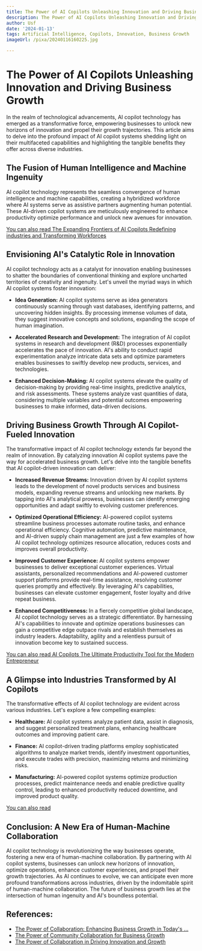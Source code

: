 ```yaml
---
title: The Power of AI Copilots Unleashing Innovation and Driving Business Growth
description: The Power of AI Copilots Unleashing Innovation and Driving Business Growth
author: Usf
date: '2024-01-13'
tags: Artificial Intelligence, Copilots, Innovation, Business Growth
imageUrl: /pixa/20240116160225.jpg

---
```

# The Power of AI Copilots Unleashing Innovation and Driving Business Growth

In the realm  of  technological advancements, AI copilot technology has emerged as a transformative force, empowering businesses to unlock new horizons of innovation  and propel their growth  trajectories. This article aims to delve into the profound impact of AI copilot systems  shedding light on their multifaceted  capabilities and  highlighting the tangible benefits they  offer across diverse industries.

## The Fusion of Human Intelligence and  Machine Ingenuity

AI copilot technology represents the seamless  convergence of human intelligence and machine capabilities, creating a hybridized workforce where AI systems serve as assistive partners augmenting human potential. These AI-driven copilot systems are  meticulously engineered  to enhance productivity optimize performance and unlock new avenues for innovation.

[You can also read The Expanding Frontiers of AI Copilots Redefining industries and Transforming Workforces](The%20Expanding%20Frontiers%20of%20AI%20Copilots%20Redefining%20industries%20and%20Transforming%20Workforces)


## Envisioning AI's Catalytic Role in Innovation

AI copilot technology acts as a catalyst for innovation enabling businesses to shatter the boundaries of conventional thinking and explore uncharted territories of creativity and ingenuity. Let's unveil the myriad ways in which AI copilot systems foster innovation:

* **Idea Generation:** AI copilot systems serve as idea  generators continuously scanning  through vast  databases,  identifying patterns, and uncovering hidden insights. By  processing immense volumes  of data, they suggest innovative  concepts  and  solutions, expanding the scope of human imagination.

* **Accelerated  Research and Development:**  The integration of AI copilot systems in  research and development (R&D) processes exponentially accelerates the pace of innovation. AI's ability to conduct rapid experimentation analyze intricate data sets  and optimize  parameters enables businesses to  swiftly develop new products,  services, and technologies.

* **Enhanced Decision-Making:** AI  copilot systems elevate the quality of decision-making by providing real-time insights,  predictive  analytics, and risk  assessments. These  systems analyze vast quantities of data, considering multiple variables and potential outcomes empowering businesses to make informed, data-driven decisions.

## Driving Business Growth Through AI Copilot-Fueled Innovation

The transformative impact  of AI  copilot technology extends far beyond the realm of innovation. By catalyzing innovation AI copilot systems pave the  way for accelerated business growth. Let's delve into the tangible benefits that AI copilot-driven innovation can deliver:

* **Increased Revenue Streams:** Innovation driven by AI copilot systems leads  to the development of novel products services and business models, expanding revenue streams and unlocking new  markets. By tapping into AI's analytical prowess, businesses  can identify emerging opportunities and  adapt  swiftly to evolving  customer preferences.

* **Optimized Operational Efficiency:** AI-powered copilot systems streamline business processes automate routine tasks, and enhance operational efficiency. Cognitive automation, predictive  maintenance, and AI-driven  supply chain management are just a few examples of how  AI copilot technology optimizes resource allocation, reduces costs and improves overall productivity.

* **Improved Customer Experience:** AI copilot systems empower businesses to deliver exceptional customer experiences. Virtual assistants, personalized  recommendations  and AI-powered customer support platforms provide real-time assistance, resolving customer queries promptly and effectively. By leveraging AI's capabilities, businesses can elevate customer engagement, foster loyalty and drive repeat business.

* **Enhanced Competitiveness:** In a fiercely  competitive global landscape, AI copilot technology  serves as a strategic differentiator. By harnessing AI's capabilities to innovate and optimize operations businesses can gain a competitive edge outpace rivals and establish themselves as industry leaders. Adaptability, agility and a  relentless pursuit of innovation become key to sustained success.

[You can also read AI  Copilots The Ultimate Productivity  Tool  for the Modern Entrepreneur](AI%20Copilots%20The%20Ultimate%20Productivity%20Tool%20for%20the%20Modern%20Entrepreneur)


## A  Glimpse into Industries Transformed by AI Copilots

The transformative effects of AI copilot technology are evident across various industries. Let's explore a few compelling examples:

* **Healthcare:** AI copilot systems analyze patient data, assist in diagnosis, and  suggest personalized  treatment plans, enhancing healthcare outcomes and improving patient  care.

*  **Finance:** AI copilot-driven trading platforms  employ sophisticated algorithms to analyze market trends, identify investment opportunities, and execute trades with precision,  maximizing returns  and minimizing risks.

* **Manufacturing:** AI-powered copilot systems optimize production processes, predict maintenance needs and enable predictive quality control,  leading to enhanced productivity reduced downtime, and  improved product quality.

[You can  also read ]()


## Conclusion: A New Era of Human-Machine  Collaboration

AI copilot technology is revolutionizing the way businesses operate, fostering  a new  era of human-machine collaboration. By partnering with AI copilot systems, businesses can unlock new  horizons of innovation, optimize operations, enhance customer experiences, and propel their growth trajectories. As  AI continues to evolve,  we can anticipate even more profound transformations across industries, driven  by the indomitable spirit of human-machine collaboration. The future of business growth lies  at the intersection of human ingenuity and AI's boundless potential.

## References:
- [The Power of Collaboration: Enhancing Business Growth in Today's ...](https://www.linkedin.com/pulse/power-collaboration-enhancing-business-growth-todays-market-cat)
- [The Power of Community Collaboration for Business Growth](https://www.youtube.com/watch?v=G90Lk5c_5sk)
- [The Power of Collaboration in Driving Innovation and Growth](https://www.linkedin.com/pulse/power-collaboration-driving-innovation-growth-sanjay-sehgal)
